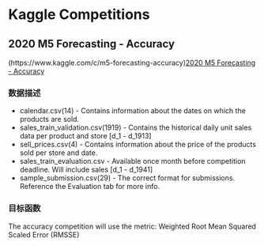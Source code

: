 # Kaggle Competitions

## 2020 M5 Forecasting - Accuracy
(https://www.kaggle.com/c/m5-forecasting-accuracy)[2020 M5 Forecasting - Accuracy]

### 数据描述
+ calendar.csv(14) - Contains information about the dates on which the products are sold.
+ sales_train_validation.csv(1919) - Contains the historical daily unit sales data per product and store [d_1 - d_1913]
+ sell_prices.csv(4) - Contains information about the price of the products sold per store and date.
+ sales_train_evaluation.csv - Available once month before competition deadline. Will include sales [d_1 - d_1941]
+ sample_submission.csv(29) - The correct format for submissions. Reference the Evaluation tab for more info.

### 目标函数
The accuracy competition will use the metric: Weighted Root Mean Squared Scaled Error (RMSSE)



